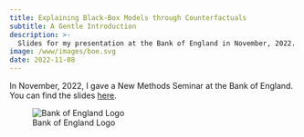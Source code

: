 ```yaml
---
title: Explaining Black-Box Models through Counterfactuals
subtitle: A Gentle Introduction
description: >-
  Slides for my presentation at the Bank of England in November, 2022. 
image: /www/images/boe.svg
date: 2022-11-08
---
```


In November, 2022, I gave a New Methods Seminar at the Bank of England. You can find the slides [here](presentation.qmd){target="_blank"}.

![Bank of England Logo](/www/images/boe.svg)